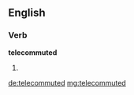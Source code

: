 ==English==

===Verb===
'''telecommuted'''

# {{en-past of|telecommute}}

[[de:telecommuted]]
[[mg:telecommuted]]